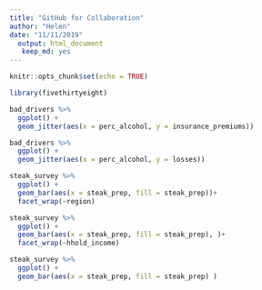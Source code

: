 ```yaml
---
title: "GitHub for Collaboration"
author: "Helen"
date: "11/11/2019"
  output: html_document
   keep_md: yes
---
```


```r
knitr::opts_chunk$set(echo = TRUE)
```

```r
library(fivethirtyeight)
```


```r
bad_drivers %>% 
  ggplot() +
  geom_jitter(aes(x = perc_alcohol, y = insurance_premiums))
```

```r
bad_drivers %>% 
  ggplot() + 
  geom_jitter(aes(x = perc_alcohol, y = losses))
```


```r
steak_survey %>% 
  ggplot() + 
  geom_bar(aes(x = steak_prep, fill = steak_prep))+
  facet_wrap(~region)
```

```r
steak_survey %>% 
  ggplot() + 
  geom_bar(aes(x = steak_prep, fill = steak_prep), )+
  facet_wrap(~hhold_income)
```

```r
steak_survey %>% 
  ggplot() + 
  geom_bar(aes(x = steak_prep, fill = steak_prep) )
```